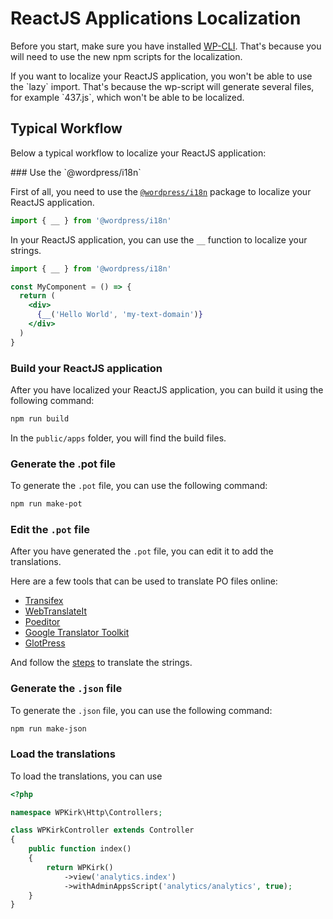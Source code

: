 
# ReactJS Applications Localization

Before you start, make sure you have installed [WP-CLI](https://make.wordpress.org/cli/handbook/guides/installing/).
That's because you will need to use the new npm scripts for the localization.

<Callout type="error" emoji="🛑">
If you want to localize your ReactJS application, you won't be able to use the `lazy` import. That's because the wp-script will generate several files, for example `437.js`, which won't be able to be localized.
</Callout>

## Typical Workflow

Below a typical workflow to localize your ReactJS application:

<Steps>
### Use the `@wordpress/i18n`

First of all, you need to use the [`@wordpress/i18n`](https://developer.wordpress.org/block-editor/reference-guides/packages/packages-i18n/) package to localize your ReactJS application.

```jsx copy
import { __ } from '@wordpress/i18n'
```

In your ReactJS application, you can use the `__` function to localize your strings.

```jsx copy
import { __ } from '@wordpress/i18n'

const MyComponent = () => {
  return (
    <div>
      {__('Hello World', 'my-text-domain')}
    </div>
  )
}
```

### Build your ReactJS application

After you have localized your ReactJS application, you can build it using the following command:

```bash copy
npm run build
```
In the `public/apps` folder, you will find the build files.

### Generate the .pot file

To generate the `.pot` file, you can use the following command:

```bash copy
npm run make-pot
```

### Edit the `.pot` file

After you have generated the `.pot` file, you can edit it to add the translations.

Here are a few tools that can be used to translate PO files online:

- [Transifex](https://www.transifex.com/)
- [WebTranslateIt](https://webtranslateit.com/en)
- [Poeditor](https://poeditor.com/)
- [Google Translator Toolkit](http://translate.google.com/toolkit/)
- [GlotPress](http://blog.glotpress.org/)

And follow the [steps](/docs/Internationalization/php-localization#how-to-translate-the-pot-file) to translate the strings.

### Generate the `.json` file

To generate the `.json` file, you can use the following command:

```bash copy
npm run make-json
```

### Load the translations

To load the translations, you can use

```php copy
<?php

namespace WPKirk\Http\Controllers;

class WPKirkController extends Controller
{
    public function index()
    {
        return WPKirk()
            ->view('analytics.index')
            ->withAdminAppsScript('analytics/analytics', true);
    }
}
```

</Steps>

